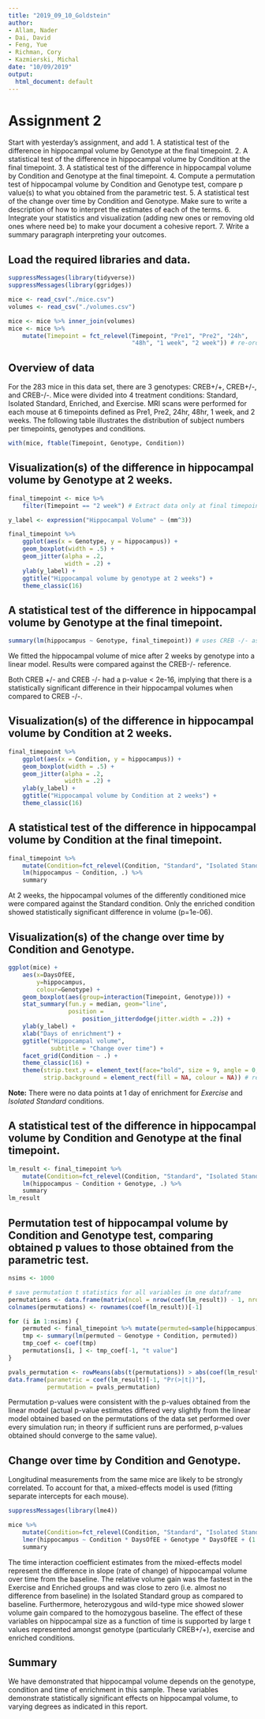 ```yaml
---
title: "2019_09_10_Goldstein"
author:
- Allam, Nader
- Dai, David
- Feng, Yue
- Richman, Cory
- Kazmierski, Michal
date: "10/09/2019"
output:
  html_document: default
---
```


# Assignment 2
Start with yesterday's assignment, and add
1. A statistical test of the difference in hippocampal volume by Genotype at the final timepoint.
2. A statistical test of the difference in hippocampal volume by Condition at the final timepoint.
3. A statistical test of the difference in hippocampal volume by Condition and Genotype at the final
timepoint.
4. Compute a permutation test of hippocampal volume by Condition and Genotype test, compare p value(s) to what you obtained from the parametric test.
5. A statistical test of the change over time by Condition and Genotype. Make sure to write a description of how to interpret the estimates of each of the terms.
6. Integrate your statistics and visualization (adding new ones or removing old ones where need be) to make your document a cohesive report.
7. Write a summary paragraph interpreting your outcomes.

## Load the required libraries and data.
```r
suppressMessages(library(tidyverse))
suppressMessages(library(ggridges))

mice <- read_csv("./mice.csv")
volumes <- read_csv("./volumes.csv")

mice <- mice %>% inner_join(volumes)
mice <- mice %>%
    mutate(Timepoint = fct_relevel(Timepoint, "Pre1", "Pre2", "24h",
                                   "48h", "1 week", "2 week")) # re-order timepoints chronologically rather than alphabetically
```

## Overview of data
For the 283 mice in this data set, there are 3 genotypes: CREB+/+, CREB+/-, and CREB-/-. Mice were divided into 4 treatment conditions: Standard, Isolated Standard, Enriched, and Exercise. MRI scans were performed for each mouse at 6 timepoints defined as Pre1, Pre2, 24hr, 48hr, 1 week, and 2 weeks. 
The following table illustrates the distribution of subject numbers per timepoints, genotypes and conditions. 

```r
with(mice, ftable(Timepoint, Genotype, Condition))
```

## Visualization(s) of the difference in hippocampal volume by Genotype at 2 weeks.
```r
final_timepoint <- mice %>% 
    filter(Timepoint == "2 week") # Extract data only at final timepoint
```

```r
y_label <- expression("Hippocampal Volume" ~ (mm^3))

final_timepoint %>%
    ggplot(aes(x = Genotype, y = hippocampus)) + 
    geom_boxplot(width = .5) + 
    geom_jitter(alpha = .2, 
                width = .2) +
    ylab(y_label) +
    ggtitle("Hippocampal volume by genotype at 2 weeks") +
    theme_classic(16)
```


## A statistical test of the difference in hippocampal volume by Genotype at the final timepoint.

```r
summary(lm(hippocampus ~ Genotype, final_timepoint)) # uses CREB -/- as reference by default
```
We fitted the hippocampal volume of mice after 2 weeks by genotype into a linear model. Results were compared against the CREB-/- reference. 

Both CREB +/- and CREB -/- had a p-value < 2e-16, implying that there is a statistically significant difference in their hippocampal volumes when compared to CREB -/-.

## Visualization(s) of the difference in hippocampal volume by Condition at 2 weeks.
```r

final_timepoint %>%
    ggplot(aes(x = Condition, y = hippocampus)) + 
    geom_boxplot(width = .5) + 
    geom_jitter(alpha = .2, 
                width = .2) +
    ylab(y_label) +
    ggtitle("Hippocampal volume by Condition at 2 weeks") +
    theme_classic(16)
```

## A statistical test of the difference in hippocampal volume by Condition at the final timepoint.

```r
final_timepoint %>%
    mutate(Condition=fct_relevel(Condition, "Standard", "Isolated Standard", "Exercise", "Enriched")) %>% # use Standard condition as reference
    lm(hippocampus ~ Condition, .) %>%
    summary
```
At 2 weeks, the hippocampal volumes of the differently conditioned mice were compared against the Standard condition. Only the enriched condition showed statistically significant difference in volume (p=1e-06).

## Visualization(s) of the change over time by Condition and Genotype.
```r
ggplot(mice) +
    aes(x=DaysOfEE,
        y=hippocampus,
        colour=Genotype) +
    geom_boxplot(aes(group=interaction(Timepoint, Genotype))) +
    stat_summary(fun.y = median, geom="line",
                 position =
                     position_jitterdodge(jitter.width = .2)) +
    ylab(y_label) +
    xlab("Days of enrichment") +
    ggtitle("Hippocampal volume",
            subtitle = "Change over time") +
    facet_grid(Condition ~ .) +
    theme_classic(16) +
    theme(strip.text.y = element_text(face="bold", size = 9, angle = 0, hjust = 0), 
          strip.background = element_rect(fill = NA, colour = NA)) # remove the boxes around facet labels and rotate them
```

**Note:** There were no data points at 1 day of enrichment for *Exercise* and *Isolated Standard* conditions.

## A statistical test of the difference in hippocampal volume by Condition and Genotype at the final timepoint.

```r
lm_result <- final_timepoint %>%
    mutate(Condition=fct_relevel(Condition, "Standard", "Isolated Standard", "Exercise", "Enriched")) %>%
    lm(hippocampus ~ Condition + Genotype, .) %>%
    summary
lm_result
```

## Permutation test of hippocampal volume by Condition and Genotype test, comparing obtained p values to those obtained from the parametric test.

```r
nsims <- 1000

# save permutation t statistics for all variables in one dataframe
permutations <- data.frame(matrix(ncol = nrow(coef(lm_result)) - 1, nrow = nsims))
colnames(permutations) <- rownames(coef(lm_result))[-1]

for (i in 1:nsims) {
    permuted <- final_timepoint %>% mutate(permuted=sample(hippocampus)) 
    tmp <- summary(lm(permuted ~ Genotype + Condition, permuted))
    tmp_coef <- coef(tmp)
    permutations[i, ] <- tmp_coef[-1, "t value"]
}

pvals_permutation <- rowMeans(abs(t(permutations)) > abs(coef(lm_result)[-1, "t value"]))
data.frame(parametric = coef(lm_result)[-1, "Pr(>|t|)"],
           permutation = pvals_permutation)

```

Permutation p-values were consistent with the p-values obtained from the linear model (actual p-value estimates differed very slightly from the linear model obtained based on the permutations of the data set performed over every simulation run; in theory if sufficient runs are performed, p-values obtained should converge to the same value).

## Change over time by Condition and Genotype.

Longitudinal measurements from the same mice are likely to be strongly correlated. To account for that, a mixed-effects model is used (fitting separate intercepts for each mouse).
```r
suppressMessages(library(lme4))

mice %>%
    mutate(Condition=fct_relevel(Condition, "Standard", "Isolated Standard", "Exercise", "Enriched")) %>%
    lmer(hippocampus ~ Condition * DaysOfEE + Genotype * DaysOfEE + (1|ID), .) %>%
    summary
```

The time interaction coefficient estimates from the mixed-effects model represent the difference in slope (rate of change) of hippocampal volume over time from the baseline. The relative volume gain was the fastest in the Exercise and Enriched groups and was close to zero (i.e. almost no difference from baseline) in the Isolated Standard group as compared to baseline. Furthermore, heterozygous and wild-type mice showed slower volume gain compared to the homozygous baseline. The effect of these variables on hippocampal size as a function of time is supported by large t values represented amongst genotype (particularly CREB+/+), exercise and enriched conditions.

## Summary

We have demonstrated that hippocampal volume depends on the genotype, condition and time of enrichment in this sample. These variables demonstrate statistically significant effects on hippocampal volume, to varying degrees as indicated in this report.
